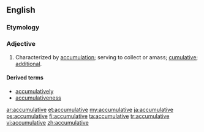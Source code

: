 ==English==

===Etymology===
{{suffix|accumulate|ive}}

===Adjective===
{{en-adj}}

# Characterized by [[accumulation]]; serving to collect or amass; [[cumulative]]; [[additional]].

====Derived terms====
* [[accumulatively]]
* [[accumulativeness]]

[[ar:accumulative]]
[[et:accumulative]]
[[my:accumulative]]
[[ja:accumulative]]
[[ps:accumulative]]
[[fi:accumulative]]
[[ta:accumulative]]
[[tr:accumulative]]
[[vi:accumulative]]
[[zh:accumulative]]